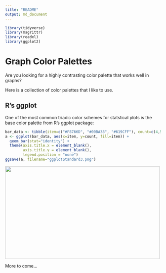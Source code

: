 ```yaml
---
title: "README"
output: md_document
---
```


```r
library(tidyverse)
library(magrittr)
library(readxl)
library(ggplot2)
```

# Graph Color Palettes

Are you looking for a highly contrasting color palette that works well in graphs?

Here is a collection of color palettes that I like to use.

## R's ggplot

One of the most common triadic color schemes for statstical plots is the base color palette from R's ggplot package:

```r
bar_data <- tibble(item=c("#F8766D", "#00BA38", "#619CFF"), count=c(4,5,3))
a <- ggplot(bar_data, aes(x=item, y=count, fill=item)) +
  geom_bar(stat="identity") +
  theme(axis.title.x = element_blank(),
        axis.title.y = element_blank(),
        legend.position = "none")
ggsave(a, filename="ggplotStandard3.png")
```
<img src="ggplotStandard3.png" width=500 height=300/>


More to come...